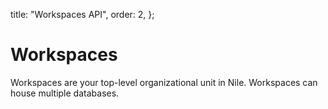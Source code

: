   title: "Workspaces API",
  order: 2,
};

# Workspaces

Workspaces are your top-level organizational unit in Nile. Workspaces can house multiple databases.

<Cards>
  <Card file="./api-reference/workspaces/create-workspace.mdx" root="reference" />
  <Card file="./api-reference/workspaces/list-workspaces.mdx" root="reference" />
  <Card file="./api-reference/workspaces/delete-workspace.mdx" root="reference" />
</Cards>
